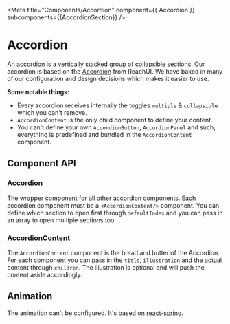 
<Meta
    title="Components/Accordion"
    component={{ Accordion }}
    subcomponents={{AccordionSection}} />

# Accordion
An accordion is a vertically stacked group of collapsible sections. Our accordion is based on the [Accordion](https://reach.tech/accordion/) from ReachUI. We have baked in many of our configuration and design decisions which makes it easier to use. 

**Some notable things:**

+ Every accordion receives internally the toggles `multiple` & `collapsible` which you can't remove. 
+ `AccordionContent` is the only child component to define your content.
+ You can't define your own `AccordionButton`, `AccordionPanel` and such, everything is predefined and bundled in the `AccordionContent` component.

<Canvas>
  <Story story={Regular}/>
</Canvas>


## Component API

<ArgsTable of={Accordion} />

### Accordion
The wrapper component for all other accordion components. Each accordion component must be a `<AccordionContent/>` component.
You can define which section to open first through `defaultIndex` and you can pass in an array to open multiple sections too. 

<Canvas>
  <Story story={AccordionContainerExample}/>
</Canvas>

### AccordionContent
The `AccordionContent` component is the bread and butter of the Accordion. For each component you can pass in the `title`, `illustration` and the actual content through `children`. The illustration is optional and will push the content aside accordingly.

<Canvas>
  <Story story={AccordionSectionExample}/>
</Canvas>

## Animation

The animation can't be configured. It's based on [react-spring](https://react-spring.io/hooks/use-spring).

